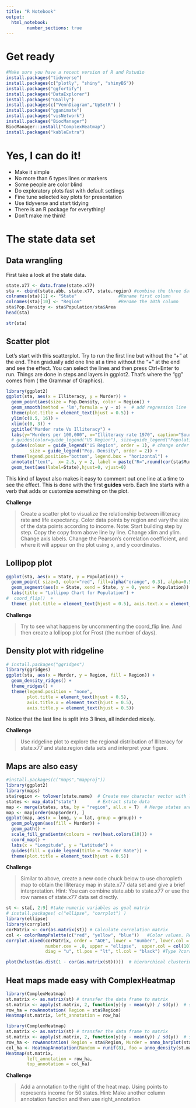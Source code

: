 ```yaml
---
title: "R Notebook"
output: 
  html_notebook:
        number_sections: true
---
```

# Get ready
```r
#Make sure you have a recent version of R and Rstudio
install.packages("tidyverse")
install.packages(c("plotly", "shiny", "shinyBS"))
install.packages("ggfortify")
install.packages("DataExplorer")
install.packages("GGally")
install.packages(c("VennDiagram","UpSetR") )
install.packages("gganimate")
install.packages("visNetwork")
install.packages("BiocManager")
BiocManager::install("ComplexHeatmap") 
install.packages("kableExtra")
```


# Yes, I can do it!
* Make it simple
* No more than 6 types lines or markers
* Some people are color blind
* Do exploratory plots fast with default settings
* Fine tune selected key plots for presentation
* Use tidyverse and start tidying
* There is an R package for everything!
* Don't make me think!


# The state data set
## Data wrangling
First take a look at the state data.

```r
state.x77 <- data.frame(state.x77)   
sta <- cbind(state.abb, state.x77, state.region) #combine the three data sets
colnames(sta)[1] <- "State"                #Rename first column
colnames(sta)[10] <- "Region"              #Rename the 10th column
sta$Pop.Density <- sta$Population/sta$Area
head(sta) 
```

```r
str(sta)
```

## Scatter plot
Let's start with this scatterplot. Try to run the first line but without the "+" at the end. Then gradually add one line at a time without the "+" at the end and see the effect. You can select the lines and then press Ctrl+Enter to run. Things are done in steps and layers in ggplot2. That's where the "gg" comes from ( the Grammar of Graphics). 
```r
library(ggplot2)
ggplot(sta, aes(x = Illiteracy, y = Murder)) + 
  geom_point(aes(size = Pop.Density, color = Region)) + 
  geom_smooth(method = 'lm',formula = y ~ x) +  # add regression line
  theme(plot.title = element_text(hjust = 0.5)) +
  ylim(c(0.5, 16)) +
  xlim(c(0, 3)) +
  ggtitle("Murder rate Vs Illiteracy") +
  labs(y="Murders per 100,000", x="Illiteracy rate 1970", caption="Source: R") +
  # guides(color=guide_legend("US Region"), size=guide_legend("Population Density")) +
  guides(colour = guide_legend("US Region", order = 1), # change order
         size = guide_legend("Pop. Density", order = 2)) + 
  theme(legend.position="bottom", legend.box = "horizontal") + 
  annotate("text",  x= 2.5, y = 2, label = paste("R=",round(cor(sta$Murder, sta$Illiteracy), 2)),hjust= 3) +
  geom_text(aes(label=State),hjust=0, vjust=0)

```

This kind of layout also makes it easy to comment out one line at a time to see the effect. This is done with the first **guides** verb. Each line starts with a verb that adds or customize something on the plot. 

**Challenge**  

> Create a scatter plot to visualize the relationship between illiteracy rate and life expectancy. Color data points by region and vary the size of the data points according to income.   Note: Start building step by step. Copy the copy from above line by line. Change xlim and ylim. Change axis labels. Change the Pearson's correlation coefficient, and where it will appear on the plot using x, and y coordinates. 


## Lollipop plot
```r
ggplot(sta, aes(x = State, y = Population)) +
  geom_point( size=3, color="red", fill=alpha("orange", 0.3), alpha=0.5, shape=20, stroke=2) +
  geom_segment(aes(x = State, xend = State, y = 0, yend = Population)) +
  labs(title = "Lollipop Chart for Population") +
#  coord_flip()  + 
  theme( plot.title = element_text(hjust = 0.5), axis.text.x = element_text(angle = 90, vjust = 0.5)) 
```

**Challenge**

> Try to see what happens by uncommenting the coord_flip line. And then create a lollipop plot for Frost (the number of days).


## Density plot with ridgeline
```r
# install.packages("ggridges")
library(ggridges)
ggplot(sta, aes(x = Murder, y = Region, fill = Region)) +
  geom_density_ridges() +
  theme_ridges() + 
  theme(legend.position = "none", 
        plot.title = element_text(hjust = 0.5),
        axis.title.x = element_text(hjust = 0.5), 
        axis.title.y = element_text(hjust = 0.5))
```

Notice that the last line is split into 3 lines, all indended nicely. 

**Challenge** 

> Use ridgeline plot to explore the regional distribution of Illiteracy for state.x77 and state.region data sets and interpret your figure.

## Maps are also easy

```r
#install.packages(c("maps","mapproj"))
library(ggplot2)
library(maps)
sta$region <- tolower(state.name)  # Create new character vector with lowercase states names
states <- map_data("state")        # Extract state data
map <- merge(states, sta, by = "region", all.x = T)  # Merge states and state.x77 data
map <- map[order(map$order), ]
ggplot(map, aes(x = long, y = lat, group = group)) +  
  geom_polygon(aes(fill = Murder)) +   
  geom_path() + 
  scale_fill_gradientn(colours = rev(heat.colors(10))) +
  coord_map() +
  labs(x = "Longitude", y = "Latitude") +
  guides(fill = guide_legend(title = "Murder Rate")) +  
  theme(plot.title = element_text(hjust = 0.5))
```

**Challenge**

> Similar to above, create a new code chuck below to use choropleth map to obtain the Illiteracy map in state.x77 data set and give a brief interpretation. Hint: You can combine state.abb to state.x77 or use the row names of state.x77 data set directly. 


```r
st <- sta[, 2:9] #take numeric variables as goal matrix
# install.packages( c("ellipse", "corrplot") )
library(ellipse)
library(corrplot)
corMatrix <- cor(as.matrix(st)) # Calculate correlation matrix
col <- colorRampPalette(c("red", "yellow", "blue"))   #Color values. Red, yellow and blue represent that the coefficients are -1, 0 and 1 respectively. You can use more than 3 colors to represent the coefficients ranging from -1 to 1.
corrplot.mixed(corMatrix, order = "AOE", lower = "number", lower.col = "black", 
               number.cex = .8, upper = "ellipse",  upper.col = col(10), 
               diag = "u", tl.pos = "lt", tl.col = "black") #Type ?corrplot.mixed in the Console to get help in detail.
```

```r
plot(hclust(as.dist(1 - cor(as.matrix(st)))))  # hierarchical clustering
```


## Heat maps made easy with ComplexHeatmap
```r
library(ComplexHeatmap)
st.matrix <- as.matrix(st) # transfer the data frame to matrix
st.matrix <- apply(st.matrix, 2, function(y)(y - mean(y)) / sd(y))  # standardize data
row_ha = rowAnnotation( Region = sta$Region)
Heatmap(st.matrix, left_annotation = row_ha)
```
```r
library(ComplexHeatmap)
st.matrix <- as.matrix(st) # transfer the data frame to matrix
st.matrix <- apply(st.matrix, 2, function(y)(y - mean(y)) / sd(y))  # standardize data
row_ha <- rowAnnotation( Region = sta$Region, Murder = anno_barplot(sta$Murder))
col_ha <- HeatmapAnnotation(Random = runif(8), foo = anno_density(st.matrix))
Heatmap(st.matrix, 
        left_annotation = row_ha, 
        top_annotation = col_ha)
```

**Challenge**

> Add a annotation to the right of the heat map. Using points to represents income for 50 states. Hint: Make another column annotation function and then use right_annotation